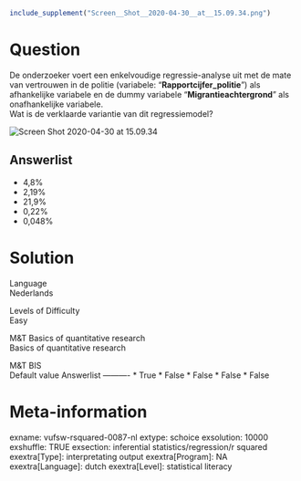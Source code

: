 ```{r, echo = FALSE, results = "hide"}
include_supplement("Screen__Shot__2020-04-30__at__15.09.34.png")
```

Question
========
De onderzoeker voert een enkelvoudige regressie-analyse uit met de mate
van vertrouwen in de politie (variabele: "**Rapportcijfer\_politie**")
als afhankelijke variabele en de dummy variabele
"**Migrantieachtergrond**" als onafhankelijke variabele.  
Wat is de verklaarde variantie van dit regressiemodel?   
  
<img src="Screen__Shot__2020-04-30__at__15.09.34.png"
class="fr-fic fr-dii enlargeimage tvcss_2"
alt="Screen Shot 2020-04-30 at 15.09.34" />

Answerlist
----------
* 4,8%
* 2,19%
* 21,9%
* 0,22%
* 0,048%

Solution
========











Language  
Nederlands

Levels of Difficulty  
Easy

M&T Basics of quantitative research  
Basics of quantitative research

M&T BIS  
Default value
Answerlist
----------
* True
* False
* False
* False
* False

Meta-information
================
exname: vufsw-rsquared-0087-nl
extype: schoice
exsolution: 10000
exshuffle: TRUE
exsection: inferential statistics/regression/r squared
exextra[Type]: interpretating output
exextra[Program]: NA
exextra[Language]: dutch
exextra[Level]: statistical literacy

